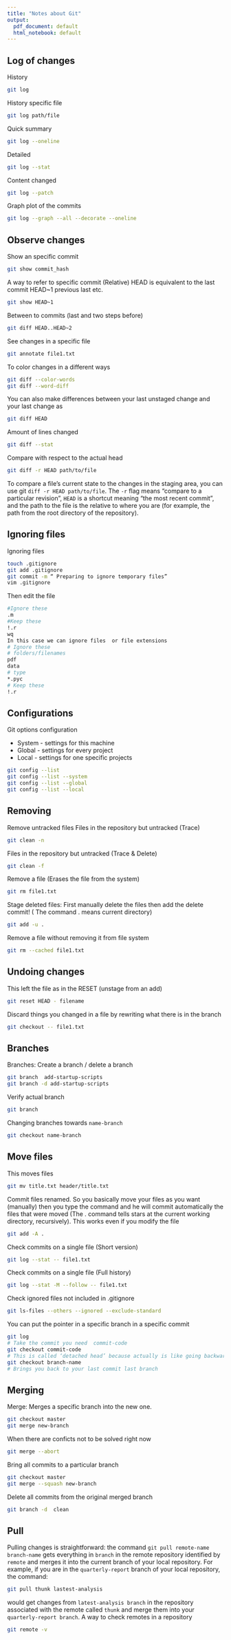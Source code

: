 ```yaml
---
title: "Notes about Git"
output:
  pdf_document: default
  html_notebook: default
---
```


## Log of changes
History
```bash
git log
```
History specific file
```bash
git log path/file
```
Quick summary
```bash
git log --oneline
```
Detailed
```bash
git log --stat
```
Content changed
```bash
git log --patch
```
Graph plot of the commits
```bash
git log --graph --all --decorate --oneline
```


## Observe changes
Show an specific commit
```bash
git show commit_hash
```
A way to refer to specific commit (Relative) HEAD is equivalent to the last commit HEAD~1 previous last etc.
```bash
git show HEAD~1
```
Between to commits (last and two steps before)
```bash
git diff HEAD..HEAD~2
```
See changes in a specific file
```bash
git annotate file1.txt
```
To color changes in a different ways
```bash
git diff --color-words
git diff --word-diff
```
You can also make differences between your last unstaged change and your last change as
```bash
git diff HEAD
```
Amount of lines changed
```bash
git diff --stat
```
Compare with respect to the actual head
```bash
git diff -r HEAD path/to/file
```
To compare a file's current state to the changes in the staging area, you can use git `diff -r HEAD path/to/file`. The `-r` flag means "compare to a particular revision", `HEAD` is a shortcut meaning "the most recent commit", and the path to the file is the relative to where you are (for example, the path from the root directory of the repository).


## Ignoring files
Ignoring files
```bash
touch .gitignore
git add .gitignore
git commit -m “ Preparing to ignore temporary files”
vim .gitignore
```
Then edit the file 
```bash
#Ignore these
.m
#Keep these
!.r
wq
In this case we can ignore files  or file extensions
# Ignore these
# folders/filenames
pdf
data
# type
*.pyc
# Keep these
!.r
```


## Configurations
Git options configuration

* System - settings for this machine
* Global - settings for every project
* Local - settings for one specific projects

```bash
git config --list
git config --list --system
git config --list --global
git config --list --local
```

## Removing


Remove untracked files
Files in the repository but untracked (Trace)
```bash
git clean -n
```
Files in the repository but untracked (Trace & Delete)
```bash
git clean -f
```



Remove a file (Erases the file from the system)
```bash
git rm file1.txt
```
Stage deleted files: First manually delete the files then add the delete commit!  ( The command . means current directory)
```bash
git add -u .
```
Remove a file without removing it from file system
```bash
git rm --cached file1.txt
```

## Undoing changes
This left the file as in the RESET (unstage from an add)
```bash
git reset HEAD - filename
```
Discard things you changed in a file by rewriting what there is in the branch
```bash
git checkout -- file1.txt
```

## Branches 
 Branches: Create a branch / delete a branch
```bash
git branch  add-startup-scripts
git branch -d add-startup-scripts
```
Verify actual branch
```bash
git branch
```
Changing branches towards `name-branch`
```bash
git checkout name-branch
```



## Move files
This moves files
```bash
git mv title.txt header/title.txt
```
Commit files renamed. So you basically move your files as you want (manually) then you type the command and he will commit automatically the files that were moved (The . command tells stars at the current working directory, recursively). This works even if you modify the file 
```bash
git add -A .
```

Check commits on a single file (Short version)
```bash
git log --stat -- file1.txt
```
Check commits on a single file (Full history)
```bash
git log --stat -M --follow -- file1.txt
```
Check ignored files not included in .gitignore
```bash
git ls-files --others --ignored --exclude-standard
```
You can put the pointer in a specific branch in a specific commit
```bash
git log
# Take the commit you need  commit-code
git checkout commit-code
# This is called ‘detached head’ because actually is like going backwards some steps in  your commits  and  actually you can even create a new branch from this point
git checkout branch-name
# Brings you back to your last commit last branch
```




## Merging
Merge: Merges a specific branch into the new one.
```bash
git checkout master
git merge new-branch
```
When there are conficts not to be solved right now
```bash
git merge --abort
```
Bring all commits to a particular branch
```bash
git checkout master
git merge --squash new-branch
```
Delete all commits from the original merged branch
```bash
git branch -d  clean
```



## Pull
Pulling changes is straightforward: the command `git pull remote-name branch-name` gets everything in `branch` in the remote repository identified by `remote` and merges it into the current branch of your local repository. For example, if you are in the `quarterly-report` branch of your local repository, the command:
```bash
git pull thunk lastest-analysis
```
would get changes from `latest-analysis branch` in the repository associated with the remote called `thunk` and merge them into your `quarterly-report branch`.
A way to check remotes in a repository
```bash
git remote -v
```

